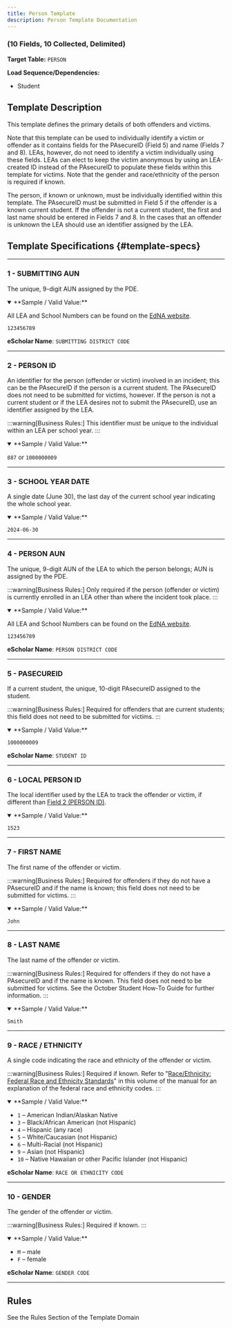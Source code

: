 ```yaml
---
title: Person Template 
description: Person Template Documentation
---
```


<div class="template-info-card">
 <div class="card">
   <div class="card__header">
     <h3>(10 Fields, 10 Collected, Delimited)</h3>
     <p><strong>Target Table:</strong> <code>PERSON</code></p>
   </div>
   <div class="card__body">
     <div class="load-sequence">
       <p class="load-sequence__label"><strong>Load Sequence/Dependencies:</strong></p>
       <ul class="breadcrumbs">
         <li class="breadcrumbs__item breadcrumbs__item">
           <Link to="/docs/templates/student/student">Student</Link>
         </li>
       </ul>
     </div>
   </div>
 </div>
</div>

## Template Description
This template defines the primary details of both offenders and victims.

Note that this template can be used to individually identify a victim or offender as it contains fields for the PAsecureID (Field 5) and name (Fields 7 and 8). LEAs, however, do not need to identify a victim individually using these fields. LEAs can elect to keep the victim anonymous by using an LEA-created ID instead of the PAsecureID to populate these fields within this template for victims. Note that the gender and race/ethnicity of the person is required if known.

The person, if known or unknown, must be individually identified within this template. The PAsecureID must be submitted in Field 5 if the offender is a known current student. If the offender is not a current student, the first and last name should be entered in Fields 7 and 8. In the cases that an offender is unknown the LEA should use an identifier assigned by the LEA.

## Template Specifications {#template-specs}

---
### 1 - SUBMITTING AUN
<p><Badge color="required" /> <Badge color="key" /> <Badge length={9} /></p>

The unique, 9-digit AUN assigned by the PDE.

<details open>
<summary>**Sample / Valid Value:**</summary>

All LEA and School Numbers can be found on the [EdNA website](http://www.edna.pa.gov/Screens/wfHome.aspx).

`123456789`
</details>

**eScholar Name**: `SUBMITTING DISTRICT CODE`

---
### 2 - PERSON ID
<p><Badge color="required" /> <Badge color="key" /> <Badge length={20} /></p>

An identifier for the person (offender or victim) involved in an incident; this can be the PAsecureID if the person is a current student. The PAsecureID does not need to be submitted for victims, however. If the person is not a current student or if the LEA desires not to submit the PAsecureID, use an identifier assigned by the LEA.

:::warning[Business Rules:]
This identifier must be unique to the individual within an LEA per school year.
:::

<details open>
<summary>**Sample / Valid Value:**</summary>

`887` or `1000000009`
</details>

---
### 3 - SCHOOL YEAR DATE
<p><Badge color="required" /> <Badge color="key" /> <Badge length={10} /></p>

A single date (June 30), the last day of the current school year indicating the whole school year.

<details open>
<summary>**Sample / Valid Value:**</summary>

`2024-06-30`
</details>

---
### 4 - PERSON AUN
<p><Badge color="conditional" /> <Badge color="updateable" /> <Badge length={9} /></p>

The unique, 9-digit AUN of the LEA to which the person belongs; AUN is assigned by the PDE.

:::warning[Business Rules:]
Only required if the person (offender or victim) is currently enrolled in an LEA other than where the incident took place.
:::

<details open>
<summary>**Sample / Valid Value:**</summary>

All LEA and School Numbers can be found on the [EdNA website](http://www.edna.pa.gov/Screens/wfHome.aspx).

`123456789`
</details>

**eScholar Name**: `PERSON DISTRICT CODE`

---
### 5 - PASECUREID
<p><Badge color="conditional" /> <Badge color="updateable" /> <Badge length={12} /></p>

If a current student, the unique, 10-digit PAsecureID assigned to the student.

:::warning[Business Rules:]
Required for offenders that are current students; this field does not need to be submitted for victims.
:::

<details open>
<summary>**Sample / Valid Value:**</summary>

`1000000009`
</details>

**eScholar Name**: `STUDENT ID`

---
### 6 - LOCAL PERSON ID
<p><Badge color="optional" /> <Badge color="updateable" /> <Badge length={20} /></p>

The local identifier used by the LEA to track the offender or victim, if different than [Field 2 (PERSON ID)](#2---person-id).

<details open>
<summary>**Sample / Valid Value:**</summary>

`1523`
</details>

---
### 7 - FIRST NAME
<p><Badge color="conditional" /> <Badge color="updateable" /> <Badge length={60} /></p>

The first name of the offender or victim.

:::warning[Business Rules:]
Required for offenders if they do not have a PAsecureID and if the name is known; this field does not need to be submitted for victims.
:::

<details open>
<summary>**Sample / Valid Value:**</summary>

`John`
</details>

---
### 8 - LAST NAME
<p><Badge color="conditional" /> <Badge color="updateable" /> <Badge length={60} /></p>

The last name of the offender or victim.

:::warning[Business Rules:]
Required for offenders if they do not have a PAsecureID and if the name is known.  This field does not need to be submitted for victims.  See the October Student How-To Guide for further information.
:::

<details open>
<summary>**Sample / Valid Value:**</summary>

`Smith`
</details>

---
### 9 - RACE / ETHNICITY
<p><Badge color="conditional" /> <Badge color="updateable" /> <Badge length={2} /></p>

A single code indicating the race and ethnicity of the offender or victim.

:::warning[Business Rules:]
Required if known.  Refer to "[Race/Ethnicity: Federal Race and Ethnicity Standards](/docs/race-ethnicity-gender-standards)" in this volume of the manual for an explanation of the federal race and ethnicity codes.
:::

<details open>
<summary>**Sample / Valid Value:**</summary>

- `1` – American Indian/Alaskan Native
- `3` – Black/African American (not Hispanic)
- `4` – Hispanic (any race)
- `5` – White/Caucasian (not Hispanic)
- `6` – Multi-Racial (not Hispanic)
- `9` – Asian (not Hispanic)
- `10` – Native Hawaiian or other Pacific Islander (not Hispanic)
</details>

**eScholar Name**: `RACE OR ETHNICITY CODE`

---
### 10 - GENDER
<p><Badge color="conditional" /> <Badge color="updateable" /> <Badge length={1} /></p>

The gender of the offender or victim.

:::warning[Business Rules:]
Required if known.
:::

<details open>
<summary>**Sample / Valid Value:**</summary>

- `M` – male
- `F` – female
</details>

**eScholar Name**: `GENDER CODE`

---
## Rules

See the Rules Section of the Template Domain